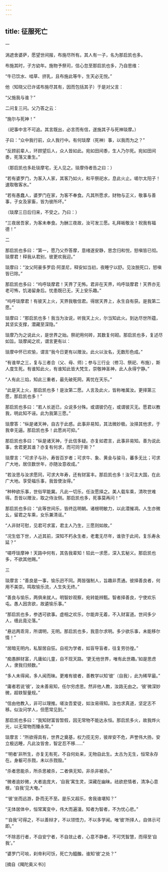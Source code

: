 ```yaml
---
---
---
```

title: 征服死亡
---




一

涡遮舍婆萨，愿望世间报，布施尽所有。其人有一子，名为那启凯也多。

布施其时，子方幼年。施物予祭司，信心忽至那启凯也多，乃自思维：

“牛已饮水、啮草、挤乳，且布施此等牛，生天必无悦。”

他（知晓父已许诺布施尽其有，因而包括其子）于是对父言：

“父施我与谁？”

二问复三问。父乃答之云：

“施尔与死神！”

（祀事中言不可追。其言既出，必言而有信，遂施其子与死神琰摩。）

子曰：“众中我行前，众人我行中。有何琰摩（死神）事，以我而为之？”

“反顾前辈人，环顾望后人，众人皆如此。宛如田间黍，生人乃尔死。宛如田间黍，死落又重生。”

（那启凯也多赴琰摩宅，无人见之。琰摩侍者告之曰：）

“若有婆罗门，为客入人家，其客乃如火，和平祭祀水，息此火止。嗟尔太阳子！速取敬客水。”

“若有愚蠢人，婆罗门在家，为客不奉食。凡其所愿求，财物与正义，敬事与善事，子女及家畜，皆为彼所坏。”

（琰摩三日后归来，不受之。乃曰：）

“三夜居吾家，为客未奉食。为酬三夜故，汝可发三愿。礼拜皈敬汝！祝我有福德！”

二

那启凯也多曰：“第一，愿乃父乔答摩，意绪遂安静，思念归和悦，怒嗔皆已彻。琰摩君！释我从君别，彼更欢我迎。”

琰摩曰：“汝父阿豪多罗启·阿垄尼，释安如当初，夜睡宁以舒。见汝脱死口，怒嗔皆已除。”

那启凯也多曰：“呜呼琰摩君！天界了无怖。君非在天界，呜呼琰摩君！天界亦无老可怖，饥渴留身后。忧患既已无，天上安乐趣。”

“呜呼琰摩君！有彼天上火，天界我敬信君。得居天界上，永生自有获。是我第二愿。”

琰摩曰：“那启凯也多！我当为汝说，听我天上火，尔当知此火。到达尽世所蕴，其坚实支撑，潜藏至深隐。”

琰摩乃为之说此火，是世界之始。祭祀用何砖，其数复何砌。那启凯也多，复述尽如旨。琰摩闻之欢，谓言更有以：

琰摩中怀已欢愉，谓言“我今日更有以赠汝。此火以汝名，无数形色成。”

“有谁举之三，复与三者合（父、母、师）；参与三行业（修习、祭祀、布施），斯人度生死。有谁知此火，有谁知此皆大梵生，崇敬神圣神，此人永得宁静。”

“人有此三焰，知此三重者，最先破死网，离忧在天乐。”

“此是天上火，那启凯也多！是汝第二愿。人言及此火，皆称唯属汝。更择第三愿，那启凯也多！”

那启凯也多曰：“若人长逝已，众说多分殊。或谓彼仍在，或谓彼灭无。愿君以教我，明此知不诬。此为我第三愿。”

琰摩答：“纵是诸天神，自古于此惑。此事非易知，其法微妙极。汝择其他求，于我幸无逼。那启凯也多！此愿尚可抑。”

那启凯也多曰：“纵是诸天神，于此信多疑。亦复如君言，此事非易知。善为说此事，舍君更其谁？亦复有何求，而可同于斯？”

琰摩言：“可求子与孙，寿皆百岁者；可求牛、象、黄金与骏马，蕃多无比；可求广大地，居住数世年，亦随汝意收成。”

“若汝思与汝求愿同，可求大年寿，还有财富丰。那启凯也多！汝可主大国，在此广大地。享受福乐事，我皆使汝得。”

“种种欲乐事，世俗罕能冀。凡此一切乐，任汝愿择之。美人载车乘，清吹世难得。吾皆以赠汝，取之侍汝侧。那启凯也多，死事莫再问！”

那启凯也多曰：“此等世间乐，皆终迄明朝。诸根明敏力，以此潜摧凋。人生亦微幺，留君之车乘，女乐兼清谣。”

“人非财可慰，见君可求富，君主人乃生，三愿则如故。”

“况生低下世，人近其前，深知不朽永生者，老耄无尽年，谁欤于此间，复乐寿永延？”

“嗟呼琰摩神！天路中何有，其告我辈知！较此一求愿，深入玄秘义。那启凯也多，不欲其他赐。”

三

琰摩言：“善良是一事，愉乐迥不同。两皆强制人，旨趣非贯通。彼择善良者，何用不美崇。鸣取愉乐流，人生失无终。”

“善良与愉乐，两俱来就人。明智妙观察，宛转能辨甄。智者择善良，宁使欢乐屯。愚人因贪欲，故遴愉乐事。”

“那启凯也多，参透可欲事。虚相之欢乐，尔能弃无着，不入财富道。世间多少人，缠此竟沦落。”

“悬远两乖背，所谓明，无明。那启凯也多，我意尔求明。多少欲乐事，未能移尔情！”

“居暗无明内，私智居自狂。自视为学者，如盲导盲者，往复劳彷徨。”

“痴愚醉财富，凡庸如儿童，自不现天路。‘更无他世界，唯有此世趣。’如是思虑人，隶我归频数。”

“多人未得闻，多人闻而昧。更难有彼者，善教学以知‘彼’（自我），此为稀罕最。”

“庸者若说‘彼’，汝未善易知，任尔穷虑思。然非他人教，汝路无由之。‘彼’微深妙微，超轶智量规。”

“信由他教入，非可以理推。嗟汝吾爱徒，如汝易得知。汝也求真道，坚定志不移。似汝问学人，但愿常见到。”

那启凯也多曰：“我知财富皆暂假，因无常物不能达永恒。那启凯多火，故我烨火光，以无常物而臻永常。”

琰摩言：“所欲得具有，世界之奠基，权力揽无穷，彼岸安不危，声誉伟大扬，安立极远睡，凡此汝皆舍，智定忍不移……”

“‘明者’非所生，亦复无有死，不自何处来，无物自此生。太古为无生，恒常永存在。身躯可杀戮，未以杀戮毁。”

“杀者思能杀，所杀思被杀，二者俱无知，非杀非被杀。”

“微者逾妙微，大者逾庞大，‘自我’寓生灵，深藏在幽昧。祛欲悲情者，清净心意根，‘自我’见大奄。”

“‘彼’坐而远游，卧而无不至。是乐又超乐，舍我谁堪知？”

“无体居体中，恒常寓变中，伟大而遍漫。知者为智者，不为忧心悲。”

“‘自我’可得之，不以善辩才，不以领悟力，不以多学闻。唯‘彼’所择人，自体示可即。”

“不除恶行者，不自安宁者，不自敛止者，心意不静者，不可凭智慧，而得至‘自我’。”

“婆罗门可啖，刹帝利可饫，死亡为醯醢，谁知‘彼’之处？”

[摘自《羯陀奥义书》]